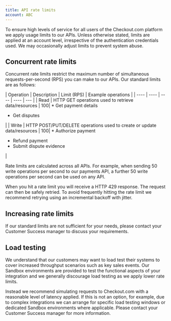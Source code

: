 ```yaml
---
title: API rate limits
account: ABC
---
```


To ensure high levels of service for all users of the Checkout.com platform we apply usage limits to our APIs. Unless otherwise stated, limits are applied at an account level, irrespective of the authentication credentials used. We may occasionally adjust limits to prevent system abuse.

Concurrent rate limits
----------------------

Concurrent rate limits restrict the maximum number of simultaneous requests-per-second (RPS) you can make to our APIs. Our standard limits are as follows:

| Operation | Description | Limit (RPS) | Example operations |
| ---- | ---- | ---- | ---- | --- |
| Read | HTTP GET operations used to retrieve data/resources | 100| *   Get payment details
*   Get disputes

 |
| Write | HTTP POST/PUT/DELETE operations used to create or update data/resources | 100| *   Authorize payment
*   Refund payment
*   Submit dispute evidence

 |

Rate limits are calculated across all APIs. For example, when sending 50 write operations per second to our payments API, a further 50 write operations per second can be used on any API.

When you hit a rate limit you will receive a HTTP 429 response. The request can then be safely retried. To avoid frequently hitting the rate limit we recommend retrying using an incremental backoff with jitter.

Increasing rate limits
----------------------

If our standard limits are not sufficient for your needs, please contact your Customer Success manager to discuss your requirements.

Load testing
------------

We understand that our customers may want to load test their systems to cover increased throughput scenarios such as key sales events. Our Sandbox environments are provided to test the functional aspects of your integration and we generally discourage load testing as we apply lower rate limits.

Instead we recommend simulating requests to Checkout.com with a reasonable level of latency applied. If this is not an option, for example, due to complex integrations we can arrange for specific load testing windows or dedicated Sandbox environments where applicable. Please contact your Customer Success manager for more information.




